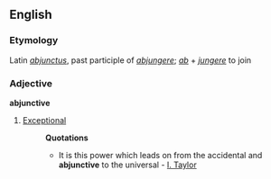==English==
===Etymology===
Latin ''[[abjunctus]]'', past participle of ''[[abjungere]]''; ''[[ab]]'' + ''[[jungere]]'' to join

===Adjective===
'''abjunctive'''
#{{rare}} [[Exceptional]]
#:'''Quotations'''
#:*It is this power which leads on from the accidental and '''abjunctive''' to the universal - [[I. Taylor]]